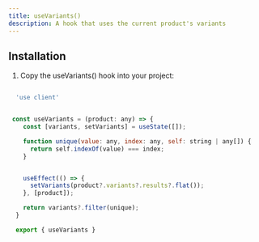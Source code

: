 ```yaml
---
title: useVariants()
description: A hook that uses the current product's variants
---
```



## Installation

1. Copy the useVariants() hook into your project:

```jsx

  'use client'


 const useVariants = (product: any) => {
    const [variants, setVariants] = useState([]);

    function unique(value: any, index: any, self: string | any[]) {
      return self.indexOf(value) === index;
    }


    useEffect(() => {
      setVariants(product?.variants?.results?.flat()); 
    }, [product]);

    return variants?.filter(unique);
  }

  export { useVariants }

```
